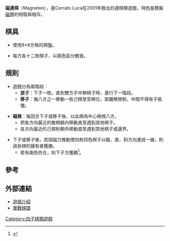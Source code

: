 '''磁連棋'''（Magneton），是Cerrato Luca在2001年推出的連棋類遊戲，特色是模擬[[磁極|磁極]]的相吸與相斥。

==棋具==

*使用8*8方格的棋盤。

*每方各十二枚棋子，以兩色區分敵我。

==規則==

*遊戲分為兩階段：
**'''放子'''：下子一枚。直到雙方手中無棋子時，進行下一階段。
**'''移子'''：循八方之一移動一枚己棋至空棋位，距離無限制，中間不得有子抵擋。

*'''磁推'''：每回合下子或移子後，以此棋為中心檢視八方，
**把各方向最近的敵棋朝內移動直至遇到其他棋子。
**各方向最近的己棋則朝外移動直至遇到其他棋子或邊界。

*下子或移子後，若因磁力推動使四枚同色棋子以縱、直、斜方向連成一線，則該些棋的擁有者獲勝。
**若有兩色符合，則下子方獲勝<ref>{{Cite web |url=http://boardgames.about.com/library/games/on/bl-8x8-magneton.htm |title=Magneton |accessdate=2011-04-03 |archive-date=2011-06-18 |archive-url=https://web.archive.org/web/20110618064746/http://boardgames.about.com/library/games/on/bl-8x8-magneton.htm |dead-url=no }}</ref>。

{{Chess diagram|=
| 
|
|=
|  |  |  |xo|  |  |  |  |=
|  |  |  |  |  |  |oo|  |=
|  |oo|  |  |  |xo|  |  |=
|  |  |  |oo|  |  |  |  |=
|  |  |  |oo|  |  |  |  |=
|  |  |  |  |  |  |xo|  |=
|  |  |oo|  |  |xo|  |  |=
|  |  |  |  |  |  |xo|  |=
| 例如白方下子在d4。
}}

{{Chess diagram|=
| 
|
|=
|  |  |  |xo|  |  |  |  |=
|oo|  |  |oo|  |  |oo|  |=
|  |  |  |  |  |  |  |  |=
|  |  |  |  |xo|  |  |  |=
|  |  |  |oo|  |  |  |  |=
|  |  |  |  |xo|  |xo|  |=
|  |  |oo|  |  |  |  |  |=
|  |  |  |  |  |  |xo|  |=
| 以d4為中心，己棋被斥，敵棋被吸。
}}

{{Chess diagram|=
| 
|
|=
|  |  |  |  |  |  |  |  |=
|  |  |  |  |  |  |  |  |=
|  |  |  |oo|xo|  |  |  |=
|  |  |  |oo|  |  |  |  |=
|  |  |  |oo|  |  |  |  |=
|  |  |oo|  |xo|  |  |  |=
|  |  |  |  |  |  |  |  |=
|  |  |  |  |  |  |  |  |=
| 白方下在d3無法獲勝，但下在b3就可使c3白棋磁力推動移到d3，連成一線而獲勝。
}}

==參考==
<div class="references-small">
<references/>
</div>


==外部連結==
* [http://boardgamegeek.com/boardgame/16778/magneton 遊戲介紹] {{Wayback|url=http://boardgamegeek.com/boardgame/16778/magneton |date=20110802040021 }}
* [http://superdupergames.org/main.html?page=archive_play&gid=17942 實戰棋譜] {{Wayback|url=http://superdupergames.org/main.html?page=archive_play&gid=17942 |date=20160309020443 }}

[[Category:四子棋類遊戲|Category:四子棋類遊戲]]